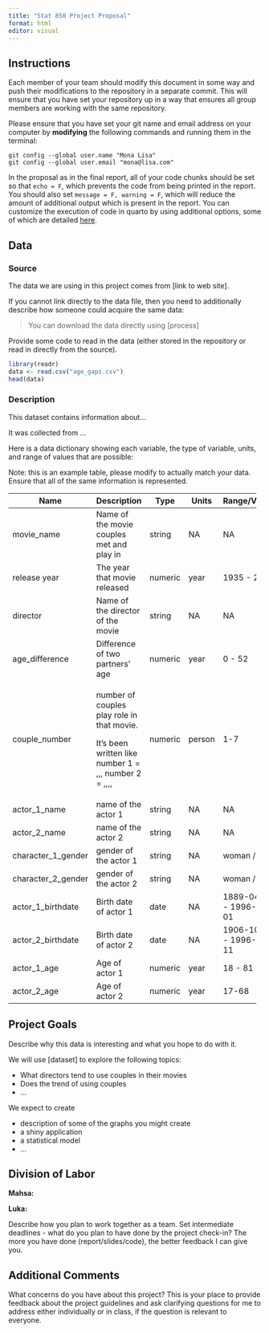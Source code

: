 ```yaml
---
title: "Stat 850 Project Proposal"
format: html
editor: visual
---
```


## Instructions

Each member of your team should modify this document in some way and push their modifications to the repository in a separate commit. This will ensure that you have set your repository up in a way that ensures all group members are working with the same repository.

Please ensure that you have set your git name and email address on your computer by **modifying** the following commands and running them in the terminal:

```         
git config --global user.name "Mona Lisa"
git config --global user.email "mona@lisa.com"
```

In the proposal as in the final report, all of your code chunks should be set so that `echo = F`, which prevents the code from being printed in the report. You should also set `message = F, warning = F`, which will reduce the amount of additional output which is present in the report. You can customize the execution of code in quarto by using additional options, some of which are detailed [here](https://quarto.org/docs/computations/execution-options.html).

## Data

### Source

The data we are using in this project comes from \[link to web site\].

If you cannot link directly to the data file, then you need to additionally describe how someone could acquire the same data:

> You can download the data directly using \[process\]

Provide some code to read in the data (either stored in the repository or read in directly from the source).

```r
library(readr)
data <- read.csv("age_gaps.csv")
head(data)
```

### Description

This dataset contains information about...

It was collected from ...

Here is a data dictionary showing each variable, the type of variable, units, and range of values that are possible:

Note: this is an example table, please modify to actually match your data. Ensure that all of the same information is represented.

+--------------------+--------------------------------------------------------+---------+---------+---------------------------+
| Name               | Description                                            | Type    | Units   | Range/Values              |
+====================+========================================================+=========+=========+===========================+
| movie_name         | Name of the movie couples met and play in              | string  | NA      | NA                        |
+--------------------+--------------------------------------------------------+---------+---------+---------------------------+
| release year       | The year that movie released                           | numeric | year    | 1935 - 2022               |
+--------------------+--------------------------------------------------------+---------+---------+---------------------------+
| director           | Name of the director of the movie                      | string  | NA      | NA                        |
+--------------------+--------------------------------------------------------+---------+---------+---------------------------+
| age_difference     | Difference of two partners' age                        | numeric | year    | 0 - 52                    |
+--------------------+--------------------------------------------------------+---------+---------+---------------------------+
| couple_number      | number of couples play role in that movie.             | numeric | person  | 1-7                       |
|                    |                                                        |         |         |                           |
|                    | It's been written like number 1 = ,,, number 2 = ,,,,  |         |         |                           |
+--------------------+--------------------------------------------------------+---------+---------+---------------------------+
| actor_1_name       | name of the actor 1                                    | string  | NA      | NA                        |
+--------------------+--------------------------------------------------------+---------+---------+---------------------------+
| actor_2_name       | name of the actor 2                                    | string  | NA      | NA                        |
+--------------------+--------------------------------------------------------+---------+---------+---------------------------+
| character_1_gender | gender of the actor 1                                  | string  | NA      | woman / man               |
+--------------------+--------------------------------------------------------+---------+---------+---------------------------+
| character_2_gender | gender of the actor 2                                  | string  | NA      | woman / man               |
+--------------------+--------------------------------------------------------+---------+---------+---------------------------+
| actor_1_birthdate  | Birth date of actor 1                                  | date    | NA      | 1889-04-16  - 1996-06-01  |
+--------------------+--------------------------------------------------------+---------+---------+---------------------------+
| actor_2_birthdate  | Birth date of actor 2                                  | date    | NA      | 1906-10-06  - 1996-11-11  |
+--------------------+--------------------------------------------------------+---------+---------+---------------------------+
| actor_1_age        | Age of actor 1                                         | numeric | year    | 18 - 81                   |
+--------------------+--------------------------------------------------------+---------+---------+---------------------------+
| actor_2_age        | Age of actor 2                                         | numeric | year    | 17-68                     |
+--------------------+--------------------------------------------------------+---------+---------+---------------------------+

## Project Goals

Describe why this data is interesting and what you hope to do with it.

We will use \[dataset\] to explore the following topics:

-   What directors tend to use couples in their movies
-   Does the trend of using couples
-   ...

We expect to create

-   description of some of the graphs you might create
-   a shiny application
-   a statistical model
-   ...

## Division of Labor

**Mahsa:**

**Luka:**

Describe how you plan to work together as a team. Set intermediate deadlines - what do you plan to have done by the project check-in? The more you have done (report/slides/code), the better feedback I can give you.

## Additional Comments

What concerns do you have about this project? This is your place to provide feedback about the project guidelines and ask clarifying questions for me to address either individually or in class, if the question is relevant to everyone.
